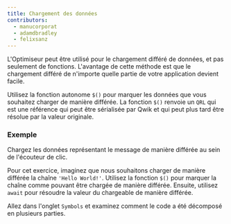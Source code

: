 ```yaml
---
title: Chargement des données
contributors:
  - manucorporat
  - adamdbradley
  - felixsanz
---
```


L'Optimiseur peut être utilisé pour le chargement différé de données, et pas seulement de fonctions. L'avantage de cette méthode est que le chargement différé de n'importe quelle partie de votre application devient facile.

Utilisez la fonction autonome `$()` pour marquer les données que vous souhaitez charger de manière différée. La fonction `$()` renvoie un `QRL` qui est une référence qui peut être sérialisée par Qwik et qui peut plus tard être résolue par la valeur originale.

### Exemple

Chargez les données représentant le message de manière différée au sein de l'écouteur de clic.

Pour cet exercice, imaginez que nous souhaitons charger de manière différée la chaîne `'Hello World!'`. Utilisez la fonction `$()` pour marquer la chaîne comme pouvant être chargée de manière différée. Ensuite, utilisez `await` pour résoudre la valeur du chargeable de manière différée.

Allez dans l'onglet `Symbols` et examinez comment le code a été décomposé en plusieurs parties.
